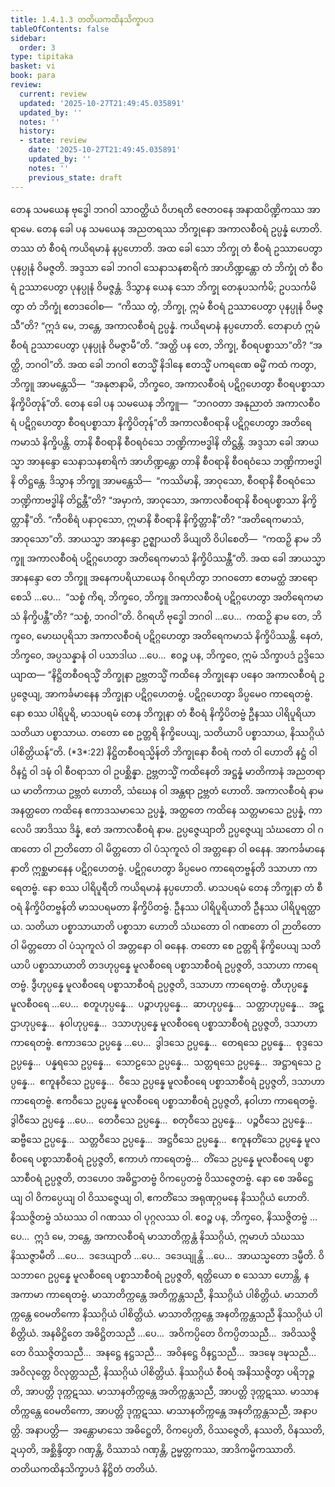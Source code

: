 ```yaml
---
title: 1.4.1.3 တတိယကထိနသိက္ခာပဒ
tableOfContents: false
sidebar:
  order: 3
type: tipitaka
basket: vi
book: para
review:
  current: review
  updated: '2025-10-27T21:49:45.035891'
  updated_by: ''
  notes: ''
  history:
  - state: review
    date: '2025-10-27T21:49:45.035891'
    updated_by: ''
    notes: ''
    previous_state: draft
---
```



<ReviewStatus review={frontmatter.review} showDetails={true} />

<HypothesisAnnotation frontmatter={frontmatter} />

<DynamicBreadcrumb />

<Division number="497" book="para" e="ch" v="1" p="303">

<Paragraph number="1921" book="para">
တေန သမယေန ဗုဒ္ဓေါ ဘဂဝါ သာဝတ္ထိယံ ဝိဟရတိ ဇေတဝနေ အနာထပိဏ္ဍိကဿ အာရာမေ. တေန ခေါ ပန သမယေန အညတရဿ ဘိက္ခုနော အကာလစီဝရံ ဥပ္ပန္နံ ဟောတိ. တဿ တံ စီဝရံ ကယိရမာနံ နပ္ပဟောတိ. အထ ခေါ သော ဘိက္ခု တံ စီဝရံ ဥဿာပေတွာ ပုနပ္ပုနံ ဝိမဇ္ဇတိ. အဒ္ဒသာ ခေါ ဘဂဝါ သေနာသနစာရိကံ အာဟိဏ္ဍန္တော တံ ဘိက္ခုံ တံ စီဝရံ ဥဿာပေတွာ ပုနပ္ပုနံ ဝိမဇ္ဇန္တံ. ဒိသွာန ယေန သော ဘိက္ခု တေနုပသင်္ကမိ; ဥပသင်္ကမိတွာ တံ ဘိက္ခုံ ဧတဒဝေါစ—  “ကိဿ တွံ, ဘိက္ခု, ဣမံ စီဝရံ ဥဿာပေတွာ ပုနပ္ပုနံ ဝိမဇ္ဇသီ”တိ? “ဣဒံ မေ, ဘန္တေ, အကာလစီဝရံ ဥပ္ပန္နံ. ကယိရမာနံ နပ္ပဟောတိ. တေနာဟံ ဣမံ စီဝရံ ဥဿာပေတွာ ပုနပ္ပုနံ ဝိမဇ္ဇာမီ”တိ. “အတ္ထိ ပန တေ, ဘိက္ခု, စီဝရပစ္စာသာ”တိ? “အတ္ထိ, ဘဂဝါ”တိ. အထ ခေါ ဘဂဝါ ဧတသ္မိံ နိဒါနေ ဧတသ္မိံ ပကရဏေ ဓမ္မိံ ကထံ ကတွာ, ဘိက္ခူ အာမန္တေသိ—  “အနုဇာနာမိ, ဘိက္ခဝေ, အကာလစီဝရံ ပဋိဂ္ဂဟေတွာ စီဝရပစ္စာသာ နိက္ခိပိတုန်”တိ.
</Paragraph>

</Division>
<Division number="498" book="para" e="ch" v="1" p="303">

<Paragraph number="1922" book="para">
တေန ခေါ ပန သမယေန ဘိက္ခူ—  “ဘဂဝတာ အနုညာတံ အကာလစီဝရံ ပဋိဂ္ဂဟေတွာ စီဝရပစ္စာသာ နိက္ခိပိတုန်”တိ အကာလစီဝရာနိ ပဋိဂ္ဂဟေတွာ အတိရေကမာသံ နိက္ခိပန္တိ. တာနိ စီဝရာနိ စီဝရဝံသေ ဘဏ္ဍိကာဗဒ္ဓါနိ တိဋ္ဌန္တိ. အဒ္ဒသာ ခေါ အာယသ္မာ အာနန္ဒော သေနာသနစာရိကံ အာဟိဏ္ဍန္တော တာနိ စီဝရာနိ စီဝရဝံသေ ဘဏ္ဍိကာဗဒ္ဓါနိ တိဋ္ဌန္တေ. ဒိသွာန ဘိက္ခူ အာမန္တေသိ—  “ကဿိမာနိ, အာဝုသော, စီဝရာနိ စီဝရဝံသေ ဘဏ္ဍိကာဗဒ္ဓါနိ တိဋ္ဌန္တီ”တိ? “အမှာကံ, အာဝုသော, အကာလစီဝရာနိ စီဝရပစ္စာသာ နိက္ခိတ္တာနီ”တိ. “ကီဝစိရံ ပနာဝုသော, ဣမာနိ စီဝရာနိ နိက္ခိတ္တာနီ”တိ? “အတိရေကမာသံ, အာဝုသော”တိ. အာယသ္မာ အာနန္ဒော ဥဇ္ဈာယတိ ခိယျတိ ဝိပါစေတိ—  “ကထဉှိ နာမ ဘိက္ခူ အကာလစီဝရံ ပဋိဂ္ဂဟေတွာ အတိရေကမာသံ နိက္ခိပိဿန္တီ”တိ.
</Paragraph>

<Paragraph number="1923" book="para">
အထ ခေါ အာယသ္မာ အာနန္ဒော တေ ဘိက္ခူ အနေကပရိယာယေန ဝိဂရဟိတွာ ဘဂဝတော ဧတမတ္ထံ အာရောစေသိ …ပေ…  “သစ္စံ ကိရ, ဘိက္ခဝေ, ဘိက္ခူ အကာလစီဝရံ ပဋိဂ္ဂဟေတွာ အတိရေကမာသံ နိက္ခိပန္တီ”တိ? “သစ္စံ, ဘဂဝါ”တိ. ဝိဂရဟိ ဗုဒ္ဓေါ ဘဂဝါ …ပေ…  ကထဉှိ နာမ တေ, ဘိက္ခဝေ, မောဃပုရိသာ အကာလစီဝရံ ပဋိဂ္ဂဟေတွာ အတိရေကမာသံ နိက္ခိပိဿန္တိ. နေတံ, ဘိက္ခဝေ, အပ္ပသန္နာနံ ဝါ ပသာဒါယ …ပေ…  ဧဝဉ္စ ပန, ဘိက္ခဝေ, ဣမံ သိက္ခာပဒံ ဥဒ္ဒိသေယျာထ—
</Paragraph>

</Division>
<Division number="499" book="para" e="ch" v="1" p="304">

<Paragraph number="1924" book="para">
<Emphasis>“နိဋ္ဌိတစီဝရသ္မိံ ဘိက္ခုနာ ဥဗ္ဘတသ္မိံ ကထိနေ ဘိက္ခုနော ပနေဝ အကာလစီဝရံ ဥပ္ပဇ္ဇေယျ, အာကင်္ခမာနေန ဘိက္ခုနာ ပဋိဂ္ဂဟေတဗ္ဗံ. ပဋိဂ္ဂဟေတွာ ခိပ္ပမေဝ ကာရေတဗ္ဗံ. နော စဿ ပါရိပူရိ, မာသပရမံ တေန ဘိက္ခုနာ တံ စီဝရံ နိက္ခိပိတဗ္ဗံ ဦနဿ ပါရိပူရိယာ သတိယာ ပစ္စာသာယ. တတော စေ ဥတ္တရိ နိက္ခိပေယျ, သတိယာပိ ပစ္စာသာယ, နိဿဂ္ဂိယံ ပါစိတ္တိယန်”</Emphasis>တိ. (*3*:<Emphasis>22</Emphasis>)
</Paragraph>

</Division>
<Division number="500" book="para" e="ch" v="1" p="304">

<Paragraph number="1925" book="para">
<Emphasis>နိဋ္ဌိတစီဝရသ္မိန်</Emphasis>တိ ဘိက္ခုနော စီဝရံ ကတံ ဝါ ဟောတိ နဋ္ဌံ ဝါ ဝိနဋ္ဌံ ဝါ ဒဍ္ဎံ ဝါ စီဝရာသာ ဝါ ဥပစ္ဆိန္နာ.
</Paragraph>

<Paragraph number="1926" book="para">
<Emphasis>ဥဗ္ဘတသ္မိံ ကထိနေ</Emphasis>တိ အဋ္ဌန္နံ မာတိကာနံ အညတရာယ မာတိကာယ ဥဗ္ဘတံ ဟောတိ, သံဃေန ဝါ အန္တရာ ဥဗ္ဘတံ ဟောတိ.
</Paragraph>

<Paragraph number="1927" book="para">
<Emphasis>အကာလစီဝရံ</Emphasis> နာမ အနတ္ထတေ ကထိနေ ဧကာဒသမာသေ ဥပ္ပန္နံ, အတ္ထတေ ကထိနေ သတ္တမာသေ ဥပ္ပန္နံ, ကာလေပိ အာဒိဿ ဒိန္နံ, ဧတံ အကာလစီဝရံ နာမ.
</Paragraph>

<Paragraph number="1928" book="para">
<Emphasis>ဥပ္ပဇ္ဇေယျာ</Emphasis>တိ ဥပ္ပဇ္ဇေယျ သံဃတော ဝါ ဂဏတော ဝါ ဉာတိတော ဝါ မိတ္တတော ဝါ ပံသုကူလံ ဝါ အတ္တနော ဝါ ဓနေန.
</Paragraph>

<Paragraph number="1929" book="para">
<Emphasis>အာကင်္ခမာနေနာ</Emphasis>တိ ဣစ္ဆမာနေန ပဋိဂ္ဂဟေတဗ္ဗံ.
</Paragraph>

<Paragraph number="1930" book="para">
<Emphasis>ပဋိဂ္ဂဟေတွာ ခိပ္ပမေဝ ကာရေတဗ္ဗန်</Emphasis>တိ ဒသာဟာ ကာရေတဗ္ဗံ.
</Paragraph>

<Paragraph number="1931" book="para">
<Emphasis>နော စဿ ပါရိပူရီ</Emphasis>တိ ကယိရမာနံ နပ္ပဟောတိ.
</Paragraph>

<Paragraph number="1932" book="para">
<Emphasis>မာသပရမံ တေန ဘိက္ခုနာ တံ စီဝရံ နိက္ခိပိတဗ္ဗန်</Emphasis>တိ မာသပရမတာ နိက္ခိပိတဗ္ဗံ.
</Paragraph>

<Paragraph number="1933" book="para">
<Emphasis>ဦနဿ ပါရိပူရိယာ</Emphasis>တိ ဦနဿ ပါရိပူရတ္ထာယ.
</Paragraph>

<Paragraph number="1934" book="para">
<Emphasis>သတိယာ ပစ္စာသာယာ</Emphasis>တိ ပစ္စာသာ ဟောတိ သံဃတော ဝါ ဂဏတော ဝါ ဉာတိတော ဝါ မိတ္တတော ဝါ ပံသုကူလံ ဝါ အတ္တနော ဝါ ဓနေန.
</Paragraph>

<Paragraph number="1935" book="para">
<Emphasis>တတော စေ ဥတ္တရိ နိက္ခိပေယျ သတိယာပိ ပစ္စာသာယာ</Emphasis>တိ တဒဟုပ္ပန္နေ မူလစီဝရေ ပစ္စာသာစီဝရံ ဥပ္ပဇ္ဇတိ, ဒသာဟာ ကာရေတဗ္ဗံ. ဒွီဟုပ္ပန္နေ မူလစီဝရေ ပစ္စာသာစီဝရံ ဥပ္ပဇ္ဇတိ, ဒသာဟာ ကာရေတဗ္ဗံ. တီဟုပ္ပန္နေ မူလစီဝရေ …ပေ…  စတူဟုပ္ပန္နေ…  ပဉ္စာဟုပ္ပန္နေ…  ဆာဟုပ္ပန္နေ…  သတ္တာဟုပ္ပန္နေ…  အဋ္ဌာဟုပ္ပန္နေ…  နဝါဟုပ္ပန္နေ…  ဒသာဟုပ္ပန္နေ မူလစီဝရေ ပစ္စာသာစီဝရံ ဥပ္ပဇ္ဇတိ, ဒသာဟာ ကာရေတဗ္ဗံ. ဧကာဒသေ ဥပ္ပန္နေ …ပေ…  ဒွါဒသေ ဥပ္ပန္နေ…  တေရသေ ဥပ္ပန္နေ…  စုဒ္ဒသေ ဥပ္ပန္နေ…  ပန္နရသေ ဥပ္ပန္နေ…  သောဠသေ ဥပ္ပန္နေ…  သတ္တရသေ ဥပ္ပန္နေ…  အဋ္ဌာရသေ ဥပ္ပန္နေ…  ဧကူနဝီသေ ဥပ္ပန္နေ…  ဝီသေ ဥပ္ပန္နေ မူလစီဝရေ ပစ္စာသာစီဝရံ ဥပ္ပဇ္ဇတိ, ဒသာဟာ ကာရေတဗ္ဗံ. ဧကဝီသေ ဥပ္ပန္နေ မူလစီဝရေ ပစ္စာသာစီဝရံ ဥပ္ပဇ္ဇတိ, နဝါဟာ ကာရေတဗ္ဗံ. ဒွါဝီသေ ဥပ္ပန္နေ …ပေ…  တေဝီသေ ဥပ္ပန္နေ…  စတုဝီသေ ဥပ္ပန္နေ…  ပဉ္စဝီသေ ဥပ္ပန္နေ…  ဆဗ္ဗီသေ ဥပ္ပန္နေ…  သတ္တဝီသေ ဥပ္ပန္နေ…  အဋ္ဌဝီသေ ဥပ္ပန္နေ…  ဧကူနတိံသေ ဥပ္ပန္နေ မူလစီဝရေ ပစ္စာသာစီဝရံ ဥပ္ပဇ္ဇတိ, ဧကာဟံ ကာရေတဗ္ဗံ…  တိံသေ ဥပ္ပန္နေ မူလစီဝရေ ပစ္စာသာစီဝရံ ဥပ္ပဇ္ဇတိ, တဒဟေဝ အဓိဋ္ဌာတဗ္ဗံ ဝိကပ္ပေတဗ္ဗံ ဝိဿဇ္ဇေတဗ္ဗံ. နော စေ အဓိဋ္ဌေယျ ဝါ ဝိကပ္ပေယျ ဝါ ဝိဿဇ္ဇေယျ ဝါ, ဧကတိံသေ အရုဏုဂ္ဂမနေ နိဿဂ္ဂိယံ ဟောတိ. နိဿဇ္ဇိတဗ္ဗံ သံဃဿ ဝါ ဂဏဿ ဝါ ပုဂ္ဂလဿ ဝါ. ဧဝဉ္စ ပန, ဘိက္ခဝေ, နိဿဇ္ဇိတဗ္ဗံ …ပေ…  ဣဒံ မေ, ဘန္တေ, အကာလစီဝရံ မာသာတိက္ကန္တံ နိဿဂ္ဂိယံ, ဣမာဟံ သံဃဿ နိဿဇ္ဇာမီတိ …ပေ…  ဒဒေယျာတိ …ပေ…  ဒဒေယျုန္တိ …ပေ…  အာယသ္မတော ဒမ္မီတိ.
</Paragraph>

<Paragraph number="1936" book="para">
ဝိသဘာဂေ ဥပ္ပန္နေ မူလစီဝရေ ပစ္စာသာစီဝရံ ဥပ္ပဇ္ဇတိ, ရတ္တိယော စ သေသာ ဟောန္တိ, န အကာမာ ကာရေတဗ္ဗံ.
</Paragraph>

</Division>
<Division number="501" book="para" e="ch" v="1" p="305">

<Paragraph number="1937" book="para">
မာသာတိက္ကန္တေ အတိက္ကန္တသညီ, နိဿဂ္ဂိယံ ပါစိတ္တိယံ. မာသာတိက္ကန္တေ ဝေမတိကော နိဿဂ္ဂိယံ ပါစိတ္တိယံ. မာသာတိက္ကန္တေ အနတိက္ကန္တသညီ နိဿဂ္ဂိယံ ပါစိတ္တိယံ. အနဓိဋ္ဌိတေ အဓိဋ္ဌိတသညီ …ပေ…  အဝိကပ္ပိတေ ဝိကပ္ပိတသညီ…  အဝိဿဇ္ဇိတေ ဝိဿဇ္ဇိတသညီ…  အနဋ္ဌေ နဋ္ဌသညီ…  အဝိနဋ္ဌေ ဝိနဋ္ဌသညီ…  အဒဍ္ဎေ ဒဍ္ဎသညီ…  အဝိလုတ္တေ ဝိလုတ္တသညီ, နိဿဂ္ဂိယံ ပါစိတ္တိယံ.
</Paragraph>

<Paragraph number="1938" book="para">
နိဿဂ္ဂိယံ စီဝရံ အနိဿဇ္ဇိတွာ ပရိဘုဉ္ဇတိ, အာပတ္တိ ဒုက္ကဋဿ. မာသာနတိက္ကန္တေ အတိက္ကန္တသညီ, အာပတ္တိ ဒုက္ကဋဿ. မာသာနတိက္ကန္တေ ဝေမတိကော, အာပတ္တိ ဒုက္ကဋဿ. မာသာနတိက္ကန္တေ အနတိက္ကန္တသညီ, အနာပတ္တိ.
</Paragraph>

</Division>
<Division number="502" book="para" e="ch" v="1" p="305">

<Paragraph number="1939" book="para">
အနာပတ္တိ—  အန္တောမာသေ အဓိဋ္ဌေတိ, ဝိကပ္ပေတိ, ဝိဿဇ္ဇေတိ, နဿတိ, ဝိနဿတိ, ဍယှတိ, အစ္ဆိန္ဒိတွာ ဂဏှန္တိ, ဝိဿာသံ ဂဏှန္တိ, ဥမ္မတ္တကဿ, အာဒိကမ္မိကဿာတိ.

</Paragraph>
</Division>

<Paragraph number="1940" type="center" book="para">
တတိယကထိနသိက္ခာပဒံ နိဋ္ဌိတံ တတိယံ.
</Paragraph>
